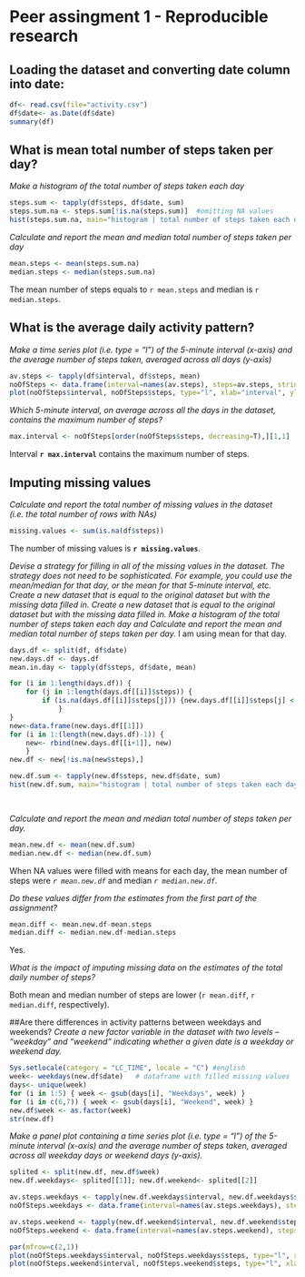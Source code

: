 Peer assingment 1 - Reproducible research
========================================================
## Loading the dataset and converting date column into date:
```r
df<- read.csv(file="activity.csv")
df$date<- as.Date(df$date)
summary(df)
```

## What is mean total number of steps taken per day?
*Make a histogram of the total number of steps taken each day*
```r
steps.sum <- tapply(df$steps, df$date, sum)
steps.sum.na <- steps.sum[!is.na(steps.sum)]  #omitting NA values
hist(steps.sum.na, main="histogram | total number of steps taken each day", xlab="Number of steps per day")
```
*Calculate and report the mean and median total number of steps taken per day*
```r
mean.steps <- mean(steps.sum.na)
median.steps <- median(steps.sum.na)
```
The mean number of steps equals to `r mean.steps` and median is `r median.steps`.

## What is the average daily activity pattern?
*Make a time series plot (i.e. type = "l") of the 5-minute interval (x-axis) and the average number of steps taken, averaged across all days (y-axis)*
```r
av.steps <- tapply(df$interval, df$steps, mean) 
noOfSteps <- data.frame(interval=names(av.steps), steps=av.steps, stringsAsFactors=F)
plot(noOfSteps$interval, noOfSteps$steps, type="l", xlab="interval", ylab="number of steps")
```
  
*Which 5-minute interval, on average across all the days in the dataset, contains the maximum number of steps?*
```r
max.interval <- noOfSteps[order(noOfSteps$steps, decreasing=T),][1,1]
```
Interval **`r max.interval`** contains the maximum number of steps.

## Imputing missing values
*Calculate and report the total number of missing values in the dataset (i.e. the total number of rows with NAs)*
```r
missing.values <- sum(is.na(df$steps))

```
The number of missing values is **`r missing.values`**.

*Devise a strategy for filling in all of the missing values in the dataset. The strategy does not need to be sophisticated. For example, you could use the mean/median for that day, or the mean for that 5-minute interval, etc. Create a new dataset that is equal to the original dataset but with the missing data filled in. Create a new dataset that is equal to the original dataset but with the missing data filled in. Make a histogram of the total number of steps taken each day and Calculate and report the mean and median total number of steps taken per day.*
I am using mean for that day.
```r
days.df <- split(df, df$date)
new.days.df <- days.df
mean.in.day <- tapply(df$steps, df$date, mean)

for (i in 1:length(days.df)) {
    for (j in 1:length(days.df[[i]]$steps)) {
        if (is.na(days.df[[i]]$steps[j])) {new.days.df[[i]]$steps[j] <- mean.in.day[j]}
            }
}
new<-data.frame(new.days.df[[1]])
for (i in 1:(length(new.days.df)-1)) {
    new<- rbind(new.days.df[[i+1]], new)
    }
new.df <- new[!is.na(new$steps),]

new.df.sum <- tapply(new.df$steps, new.df$date, sum)
hist(new.df.sum, main="histogram | total number of steps taken each day", xlab="Number of steps per day")

    
```

*Calculate and report the mean and median total number of steps taken per day.*
```r
mean.new.df <- mean(new.df.sum)
median.new.df <- median(new.df.sum)
```
When NA values were filled with means for each day, the mean number of steps were *`r mean.new.df`* and median *`r median.new.df`*.

*Do these values differ from the estimates from the first part of the assignment?*
```r
mean.diff <- mean.new.df-mean.steps
median.diff <- median.new.df-median.steps
```
Yes.  

*What is the impact of imputing missing data on the estimates of the total daily number of steps?*

Both mean and median number of steps are lower (`r mean.diff`, `r median.diff`, respectively).
    
##Are there differences in activity patterns between weekdays and weekends?
*Create a new factor variable in the dataset with two levels – “weekday” and “weekend” indicating whether a given date is a weekday or weekend day.*
```r
Sys.setlocale(category = "LC_TIME", locale = "C") #english
week<- weekdays(new.df$date)   # dataframe with filled missing values
days<- unique(week)
for (i in 1:5) { week <- gsub(days[i], "Weekdays", week) }
for (i in c(6,7)) { week <- gsub(days[i], "Weekend", week) }
new.df$week <- as.factor(week)          
str(new.df)
```
*Make a panel plot containing a time series plot (i.e. type = "l") of the 5-minute interval (x-axis) and the average number of steps taken, averaged across all weekday days or weekend days (y-axis).*
```r
splited <- split(new.df, new.df$week)
new.df.weekdays<- splited[[1]]; new.df.weekend<- splited[[2]]

av.steps.weekdays <- tapply(new.df.weekdays$interval, new.df.weekdays$steps, mean)
noOfSteps.weekdays <- data.frame(interval=names(av.steps.weekdays), steps=av.steps.weekdays, stringsAsFactors=F)

av.steps.weekend <- tapply(new.df.weekend$interval, new.df.weekend$steps, mean)
noOfSteps.weekend <- data.frame(interval=names(av.steps.weekend), steps=av.steps.weekend, stringsAsFactors=F)

par(mfrow=c(2,1))
plot(noOfSteps.weekdays$interval, noOfSteps.weekdays$steps, type="l", xlab="interval", ylab="number of steps", main="Weekdays")
plot(noOfSteps.weekend$interval, noOfSteps.weekend$steps, type="l", xlab="interval", ylab="number of steps", main="Weekend")
```


